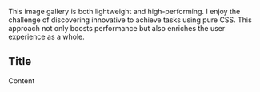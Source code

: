 
This image gallery is both lightweight and high-performing. I enjoy the challenge of discovering innovative  to achieve tasks using pure CSS. This approach not only boosts performance but also enriches the user experience as a whole.

## Title

Content